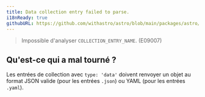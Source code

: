 ```yaml
---
title: Data collection entry failed to parse.
i18nReady: true
githubURL: https://github.com/withastro/astro/blob/main/packages/astro/src/core/errors/errors-data.ts
---
```


> Impossible d'analyser `COLLECTION_ENTRY_NAME`. (E09007)

## Qu'est-ce qui a mal tourné ?
Les entrées de collection avec `type: 'data'` doivent renvoyer un objet au format JSON valide (pour les entrées `.json`) ou YAML (pour les entrées `.yaml`).
